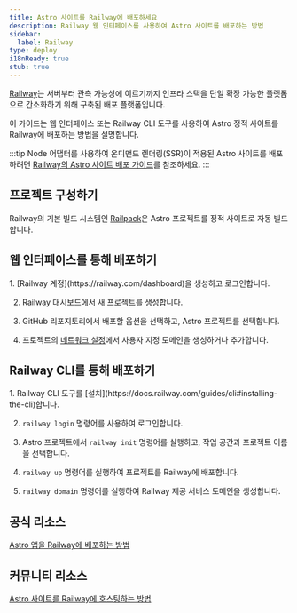 ```yaml
---
title: Astro 사이트를 Railway에 배포하세요
description: Railway 웹 인터페이스를 사용하여 Astro 사이트를 배포하는 방법
sidebar:
  label: Railway
type: deploy
i18nReady: true
stub: true
---
```


[Railway](https://railway.com)는 서버부터 관측 가능성에 이르기까지 인프라 스택을 단일 확장 가능한 플랫폼으로 간소화하기 위해 구축된 배포 플랫폼입니다.

이 가이드는 웹 인터페이스 또는 Railway CLI 도구를 사용하여 Astro 정적 사이트를 Railway에 배포하는 방법을 설명합니다.

:::tip
Node 어댑터를 사용하여 온디맨드 렌더링(SSR)이 적용된 Astro 사이트를 배포하려면 [Railway의 Astro 사이트 배포 가이드](https://docs.railway.com/guides/astro)를 참조하세요.
:::

## 프로젝트 구성하기

Railway의 기본 빌드 시스템인 [Railpack](https://docs.railway.com/reference/railpack)은 Astro 프로젝트를 정적 사이트로 자동 빌드합니다.

## 웹 인터페이스를 통해 배포하기

<Steps>
  1. [Railway 계정](https://railway.com/dashboard)을 생성하고 로그인합니다.

  2. Railway 대시보드에서 새 [프로젝트](https://docs.railway.com/guides/projects)를 생성합니다.
  
  3. GitHub 리포지토리에서 배포할 옵션을 선택하고, Astro 프로젝트를 선택합니다.
  
  4. 프로젝트의 [네트워크 설정](https://docs.railway.com/guides/public-networking#railway-provided-domain)에서 사용자 지정 도메인을 생성하거나 추가합니다.
</Steps>

## Railway CLI를 통해 배포하기

<Steps>
  1. Railway CLI 도구를 [설치](https://docs.railway.com/guides/cli#installing-the-cli)합니다.
  
  2. `railway login` 명령어를 사용하여 로그인합니다.
  
  3. Astro 프로젝트에서 `railway init` 명령어를 실행하고, 작업 공간과 프로젝트 이름을 선택합니다.
  
  4. `railway up` 명령어를 실행하여 프로젝트를 Railway에 배포합니다.
  
  5. `railway domain` 명령어를 실행하여 Railway 제공 서비스 도메인을 생성합니다.
</Steps>

## 공식 리소스

[Astro 앱을 Railway에 배포하는 방법](https://docs.railway.com/guides/astro)

## 커뮤니티 리소스

[Astro 사이트를 Railway에 호스팅하는 방법](https://jacksmith.xyz/blog/how-to-host-astro-site-on-railway)
